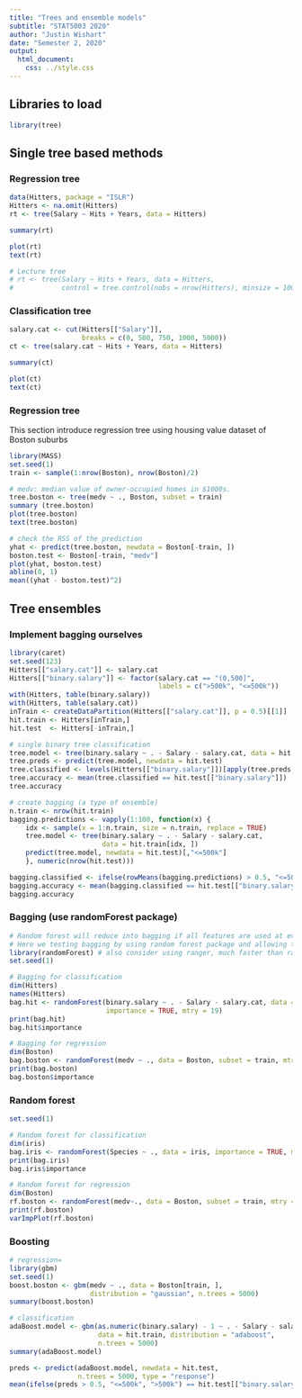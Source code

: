 ```yaml
---
title: "Trees and ensemble models" 
subtitle: "STAT5003 2020"
author: "Justin Wishart"
date: "Semester 2, 2020"
output: 
  html_document:
    css: ../style.css
---
```


## Libraries to load

```r
library(tree)
```

## Single tree based methods 

### Regression tree

```r
data(Hitters, package = "ISLR")
Hitters <- na.omit(Hitters)
rt <- tree(Salary ~ Hits + Years, data = Hitters)

summary(rt)

plot(rt)
text(rt)

# Lecture tree
# rt <- tree(Salary ~ Hits + Years, data = Hitters,
#            control = tree.control(nobs = nrow(Hitters), minsize = 100)
```

### Classification tree
```r
salary.cat <- cut(Hitters[["Salary"]], 
                  breaks = c(0, 500, 750, 1000, 5000))
ct <- tree(salary.cat ~ Hits + Years, data = Hitters)

summary(ct)

plot(ct)
text(ct)
```

### Regression tree
This section introduce regression tree using housing value dataset of Boston suburbs
```r
library(MASS) 
set.seed(1)
train <- sample(1:nrow(Boston), nrow(Boston)/2)

# medv: median value of owner-occupied homes in $1000s.
tree.boston <- tree(medv ~ ., Boston, subset = train) 
summary (tree.boston)
plot(tree.boston) 
text(tree.boston)

# check the RSS of the prediction
yhat <- predict(tree.boston, newdata = Boston[-train, ])
boston.test <- Boston[-train, "medv"]
plot(yhat, boston.test) 
abline(0, 1)
mean((yhat - boston.test)^2)
```

## Tree ensembles

### Implement bagging ourselves

```r
library(caret)
set.seed(123)
Hitters[["salary.cat"]] <- salary.cat
Hitters[["binary.salary"]] <- factor(salary.cat == "(0,500]",
                                     labels = c(">500k", "<=500k"))
with(Hitters, table(binary.salary))
with(Hitters, table(salary.cat))
inTrain <- createDataPartition(Hitters[["salary.cat"]], p = 0.5)[[1]]
hit.train <- Hitters[inTrain,]
hit.test  <- Hitters[-inTrain,]

# single binary tree classification 
tree.model <- tree(binary.salary ~ . - Salary - salary.cat, data = hit.train)
tree.preds <- predict(tree.model, newdata = hit.test)
tree.classified <- levels(Hitters[["binary.salary"]])[apply(tree.preds, 1, which.max)]
tree.accuracy <- mean(tree.classified == hit.test[["binary.salary"]])
tree.accuracy

# create bagging (a type of ensemble)
n.train <- nrow(hit.train)
bagging.predictions <- vapply(1:100, function(x) {
    idx <- sample(x = 1:n.train, size = n.train, replace = TRUE)
    tree.model <- tree(binary.salary ~ . - Salary - salary.cat,
                       data = hit.train[idx, ])
    predict(tree.model, newdata = hit.test)[,"<=500k"]
    }, numeric(nrow(hit.test)))

bagging.classified <- ifelse(rowMeans(bagging.predictions) > 0.5, "<=500k", ">500k")
bagging.accuracy <- mean(bagging.classified == hit.test[["binary.salary"]])
bagging.accuracy
```


### Bagging (use randomForest package)
```r
# Random forest will reduce into bagging if all features are used at every split
# Here we testing bagging by using random forest package and allowing the use of all features.
library(randomForest) # also consider using ranger, much faster than randomForest
set.seed(1)

# Bagging for classification
dim(Hitters)
names(Hitters)
bag.hit <- randomForest(binary.salary ~ . - Salary - salary.cat, data = Hitters,
                        importance = TRUE, mtry = 19)
print(bag.hit)
bag.hit$importance

# Bagging for regression
dim(Boston)
bag.boston <- randomForest(medv ~ ., data = Boston, subset = train, mtry = 13, importance = TRUE)
print(bag.boston)
bag.boston$importance
```



### Random forest
```r
set.seed(1)

# Random forest for classification
dim(iris)
bag.iris <- randomForest(Species ~ ., data = iris, importance = TRUE, mtry = 1)
print(bag.iris)
bag.iris$importance

# Random forest for regression
dim(Boston)
rf.boston <- randomForest(medv~., data = Boston, subset = train, mtry = 6, importance = TRUE)
print(rf.boston)
varImpPlot(rf.boston)
```

### Boosting
```r
# regression=
library(gbm)
set.seed(1)
boost.boston <- gbm(medv ~ ., data = Boston[train, ],
                    distribution = "gaussian", n.trees = 5000)
summary(boost.boston)

# classification
adaBoost.model <- gbm(as.numeric(binary.salary) - 1 ~ . - Salary - salary.cat,
                      data = hit.train, distribution = "adaboost",
                      n.trees = 5000)
summary(adaBoost.model)

preds <- predict(adaBoost.model, newdata = hit.test,
                 n.trees = 5000, type = "response")
mean(ifelse(preds > 0.5, "<=500k", ">500k") == hit.test[["binary.salary"]])
```
